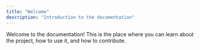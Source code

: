 ```yaml
---
title: "Welcome"
description: "Introduction to the documentation"
---
```


Welcome to the documentation! This is the place where you can learn about the project, how to use it, and how to contribute.